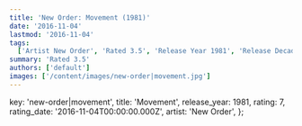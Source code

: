 ```yaml
---
title: 'New Order: Movement (1981)'
date: '2016-11-04'
lastmod: '2016-11-04'
tags:
  ['Artist New Order', 'Rated 3.5', 'Release Year 1981', 'Release Decade 1980']
summary: 'Rated 3.5'
authors: ['default']
images: ['/content/images/new-order|movement.jpg']
---
```


  key: 'new-order|movement',
  title: 'Movement',
  release_year: 1981,
  rating: 7,
  rating_date: '2016-11-04T00:00:00.000Z',
  artist: 'New Order',
};

<MusicRating data={data} />
